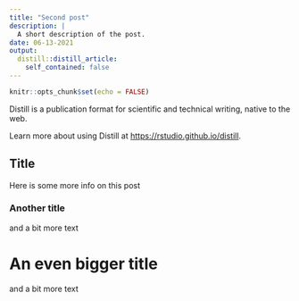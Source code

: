 ```yaml
---
title: "Second post"
description: |
  A short description of the post.
date: 06-13-2021
output:
  distill::distill_article:
    self_contained: false
---
```



```r
knitr::opts_chunk$set(echo = FALSE)
```

Distill is a publication format for scientific and technical writing, native to the web.

Learn more about using Distill at <https://rstudio.github.io/distill>.

## Title
Here is some more info on this post

### Another title
and a bit more text

# An even bigger title
and a bit more text

